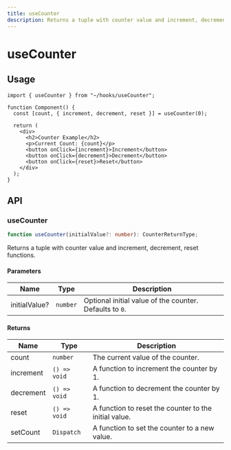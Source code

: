 ```yaml
---
title: useCounter
description: Returns a tuple with counter value and increment, decrement, reset functions.
---
```


# useCounter

## Usage

```tsx title="Component.tsx"
import { useCounter } from "~/hooks/useCounter";

function Component() {
  const [count, { increment, decrement, reset }] = useCounter(0);

  return (
    <div>
      <h2>Counter Example</h2>
      <p>Current Count: {count}</p>
      <button onClick={increment}>Increment</button>
      <button onClick={decrement}>Decrement</button>
      <button onClick={reset}>Reset</button>
    </div>
  );
}
```

## API

### useCounter

```ts title="useCounter.ts"
function useCounter(initialValue?: number): CounterReturnType;
```

Returns a tuple with counter value and increment, decrement, reset functions.

#### Parameters

| Name          | Type     | Description                                             |
| ------------- | -------- | ------------------------------------------------------- |
| initialValue? | `number` | Optional initial value of the counter. Defaults to `0`. |

#### Returns

| Name      | Type         | Description                                           |
| --------- | ------------ | ----------------------------------------------------- |
| count     | `number`     | The current value of the counter.                     |
| increment | `() => void` | A function to increment the counter by 1.             |
| decrement | `() => void` | A function to decrement the counter by 1.             |
| reset     | `() => void` | A function to reset the counter to the initial value. |
| setCount  | `Dispatch`   | A function to set the counter to a new value.         |
